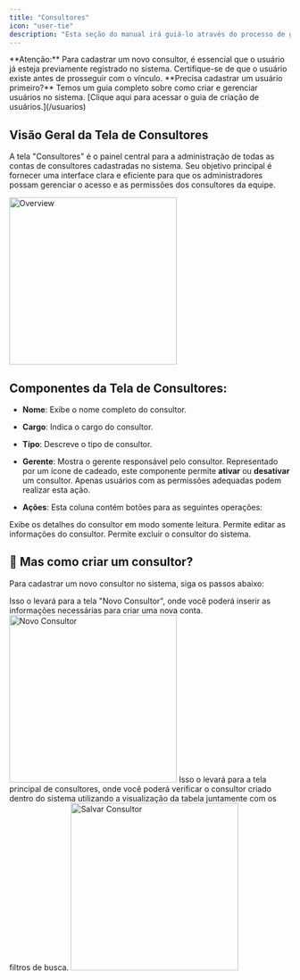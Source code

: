 ```yaml
---
title: "Consultores"
icon: "user-tie"
description: "Esta seção do manual irá guiá-lo através do processo de gerenciamento de consultores dentro do sistema, incluindo a criação, visualização, edição e exclusão de contas de consultor."
---
```


<Warning>
**Atenção:** Para cadastrar um novo consultor, é essencial que o usuário já esteja previamente registrado no sistema. Certifique-se de que o usuário existe antes de prosseguir com o vínculo.
</Warning>
<Info>
**Precisa cadastrar um usuário primeiro?** Temos um guia completo sobre como criar e gerenciar usuários no sistema. [Clique aqui para acessar o guia de criação de usuários.](/usuarios)
</Info>

## Visão Geral da Tela de Consultores

A tela "Consultores" é o painel central para a administração de todas as contas de consultores cadastradas no sistema. Seu objetivo principal é fornecer uma interface clara e eficiente para que os administradores possam gerenciar o acesso e as permissões dos consultores da equipe.

<img 
  src="overview-consultores.png" 
  alt="Overview"
  height="300"
  className="rounded-lg" />
 

## Componentes da Tela de Consultores:

* **Nome**: Exibe o nome completo do consultor. 
* **Cargo**: Indica o cargo do consultor. 
* **Tipo**: Descreve o tipo de consultor. 
* **Gerente**: Mostra o gerente responsável pelo consultor. 
  <CardGroup cols={1}>
    <Card title="Status" icon="lock" horizontal>
      Representado por um ícone de cadeado, este componente permite **ativar** ou **desativar** um consultor. Apenas usuários com as permissões adequadas podem realizar esta ação.
    </Card>
  </CardGroup>

* **Ações**: Esta coluna contém botões para as seguintes operações:
<CardGroup cols={3}>
  <Card title="Visualizar" icon="eye" horizontal>
    Exibe os detalhes do consultor em modo somente leitura.
  </Card>
  <Card title="Editar" icon="pencil" horizontal>
    Permite editar as informações do consultor.
  </Card>
  <Card title="Excluir" icon="trash" horizontal>
    Permite excluir o consultor do sistema.
  </Card>
</CardGroup>

## 🤔 Mas como criar um consultor? 


Para cadastrar um novo consultor no sistema, siga os passos abaixo:


<Steps>
    <Step title='Na tela "Consultores", clique no botão "+ Adicionar" localizado no canto superior direito da tela.'>
        Isso o levará para a tela "Novo Consultor", onde você poderá inserir as informações necessárias para criar uma nova conta.
        <img 
        src="adicionar-consultor.png" 
        alt="Novo Consultor"
        height="300"
        className="rounded-lg" />
    </Step>


  <Step title='Após preencher as informações básicas, clique no botão "Salvar Consultor" para registrar.'>
      Isso o levará para a tela principal de consultores, onde você poderá verificar o consultor criado dentro do sistema utilizando a visualização da tabela juntamente com os filtros de busca.
        <img 
            src="salvar-consultor.png" 
            alt="Salvar Consultor"
            height="300"
            className="rounded-lg" />
  </Step>
</Steps>


